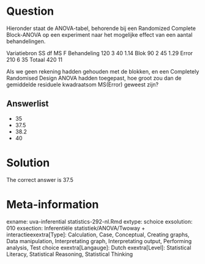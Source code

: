 Question
========

Hieronder staat de ANOVA-tabel, behorende bij een Randomized Complete Block-ANOVA op een experiment naar het mogelijke effect van een aantal behandelingen.

Variatiebron SS df MS F
Behandeling 120 3 40 1.14
Blok 90 2 45 1.29
Error 210 6 35
Totaal 420 11

Als we geen rekening hadden gehouden met de blokken, en een Completely Randomised Design ANOVA hadden toegepast, hoe groot zou dan de gemiddelde residuele kwadraatsom MS(Error) geweest zijn? 

Answerlist
----------
* 35
* 37.5
* 38.2
* 40

Solution
========

The correct answer is  37.5 

Meta-information
================
exname: uva-inferential statistics-292-nl.Rmd 
extype: schoice 
exsolution: 010 
exsection: Inferentiële statistiek/ANOVA/Twoway + interactieexextra[Type]: Calculation, Case, Conceptual, Creating graphs, Data manipulation, Interpretating graph, Interpretating output, Performing analysis, Test choice 
exextra[Langauge]: Dutch 
exextra[Level]: Statistical Literacy, Statistical Reasoning, Statistical Thinking 
